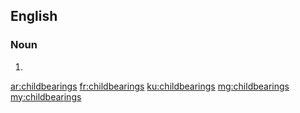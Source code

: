 ==English==

===Noun===
{{head|en|noun plural form}}

# {{plural of|childbearing|lang=en}}

[[ar:childbearings]]
[[fr:childbearings]]
[[ku:childbearings]]
[[mg:childbearings]]
[[my:childbearings]]